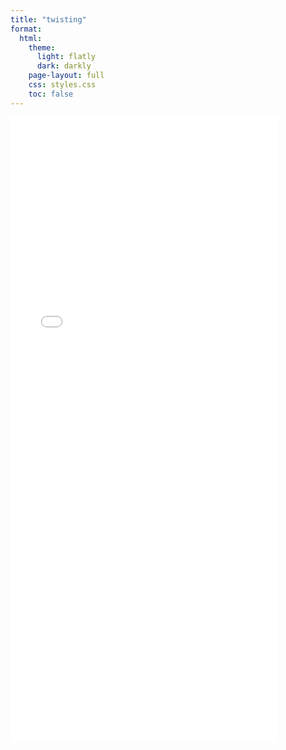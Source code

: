 ```yaml
---
title: "twisting"
format:
  html:
    theme:
      light: flatly
      dark: darkly
    page-layout: full
    css: styles.css
    toc: false
---
```


![](twisting.pdf){width="85%" height="1000px"}


